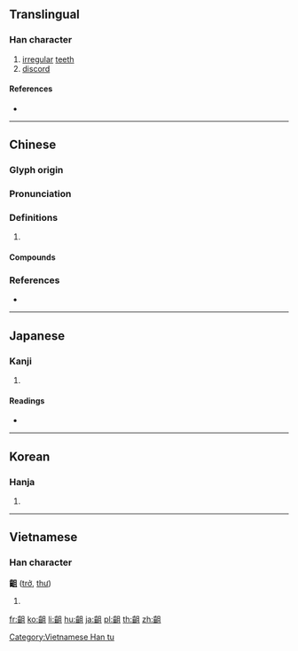 {{character info/new}}
{{also|龃}}
==Translingual==
{{Han simplified forms|齟|𪗱|龃|ex=true}}

===Han character===
{{Han char|rn=211|rad=齒|as=05|sn=20|canj=YUBM|four=27710|ids=⿰齒且}}

# [[irregular]] [[tooth|teeth]]
# [[discord]]

====References====
* {{Han ref|kx=1533.210|dkj=48627|dj=2071.300|hdz=74790.140|uh=9F5F|ud=40799|bh=C4D4|bd=50388}}

----

==Chinese==
{{zh-forms|s=龃}}

===Glyph origin===
{{Han etym}}

===Pronunciation===
{{zh-pron
|m=jǔ
|c=zeoi2,zeoi6
|mc=y
|oc=y
|cat=
}}

===Definitions===
{{zh-hanzi}}

# {{rfdef|zh}}

====Compounds====
{{zh-der|齟齬}}

===References===
* {{R:yue:Hanzi}}

----

==Japanese==

===Kanji===
{{ja-kanji|grade=9|rs=齒05|style=ky|shin=𪗱}}

# {{defn|lang=ja|sort=齒05}}

====Readings====
* {{ja-readings|on=[[そ]] (so), [[しょ]] (sho), [[さ]] (sa)|kun=[[かむ]] (kamu)}}

----

==Korean==

===Hanja===
{{ko-hanja|hangeul=저|eumhun=|rv=jeo|mr=chŏ|y=ce}}

# {{defn|lang=ko|sort=齒05}}

----

==Vietnamese==

===Han character===
'''齟''' ([[trở]], [[thư]])

# {{defn|lang=vi}}

[[Category:Vietnamese Han tu]]

[[fr:齟]]
[[ko:齟]]
[[li:齟]]
[[hu:齟]]
[[ja:齟]]
[[pl:齟]]
[[th:齟]]
[[zh:齟]]